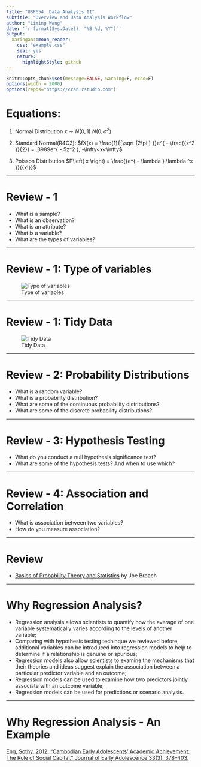 ```yaml
---
title: "USP654: Data Analysis II"
subtitle: "Overview and Data Analysis Workflow"
author: "Liming Wang"
date: '`r format(Sys.Date(), "%B %d, %Y")`'
output:
  xaringan::moon_reader:
    css: "example.css"
    seal: yes
    nature:
      highlightStyle: github
---
```


```r
knitr::opts_chunk$set(message=FALSE, warning=F, echo=F)
options(width = 2000)
options(repos="https://cran.rstudio.com")
```

# Equations:

1. Normal Distribution $x\sim N(0,1)$
  $N\left(0,\sigma ^{2}\right)$
    
1. Standard Normal(R4C3):
  $fX(x) = \frac{1}{{\sqrt {2\pi } }}e^{ - \frac{{z^2 }}{2}} = .3989e^{ - 5z^2 }, -\infty<x<\infty$

1. Poisson Distribution
  $P\left( x \right) = \frac{{e^{ - \lambda } \lambda ^x }}{{x!}}$

---

# Review - 1

- What is a sample?
- What is an observation?
- What is an attribute?
- What is a variable?
- What are the types of variables?

---

# Review - 1: Type of variables

![Type of variables](img/type-of-variables.png)

---

# Review - 1: Tidy Data

![Tidy Data](http://r4ds.had.co.nz/images/tidy-1.png)

---

# Review - 2: Probability Distributions
- What is a random variable?
- What is a probability distribution?
- What are some of the continuous probability distributions?
- What are some of the discrete probability distributions?

---

# Review - 3: Hypothesis Testing
- What do you conduct a null hypothesis significance test?
- What are some of the hypothesis tests? And when to use which?

---

# Review - 4: Association and Correlation
- What is association between two variables?
- How do you measure association?

---

# Review

- [Basics of Probability Theory and Statistics](https://docs.google.com/document/d/1RqDnWoiCkM-zOUY9i79Rmkg8MvZOek6zcTzHckDP9YU/edit) by Joe Broach

---

# Why Regression Analysis?

- Regression analysis allows scientists to quantify how the average of one variable systematically varies according to the levels of another variable;
- Comparing with hypothesis testing techinque we reviewed before, additional variables can be introduced into regression models to help to determine if a relationship is genuine or spurious;
- Regression models also allow scientists to examine the mechanisms that their theories and ideas suggest explain the association between a particular predictor variable and an outcome;
- Regression models can be used to examine how two predictors jointly associate with an outcome variable;
- Regression models can be used for predictions or scenario analysis.

---

# Why Regression Analysis - An Example

[Eng, Sothy. 2012. “Cambodian Early Adolescents’ Academic Achievement: The Role of Social Capital.” Journal of Early Adolescence 33(3): 378–403.](http://journals.sagepub.com/doi/pdf/10.1177/0272431612441069)
